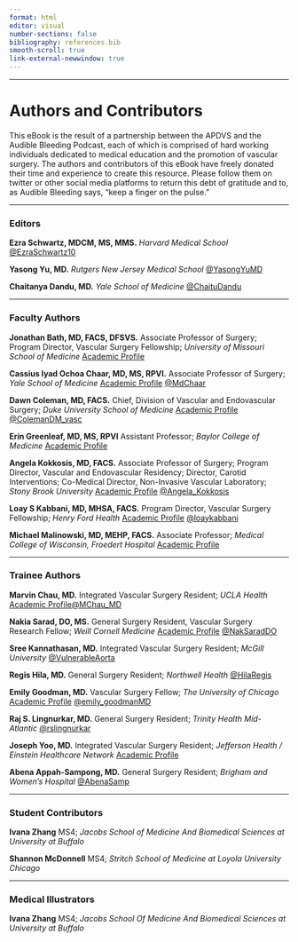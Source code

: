 ```yaml
---
format: html
editor: visual
number-sections: false
bibliography: references.bib
smooth-scroll: true
link-external-newwindow: true
---
```


------------------------------------------------------------------------

<!-- Google tag (gtag.js) -->
<script async src="https://www.googletagmanager.com/gtag/js?id=G-WS28VX4802"></script>
<script>
  window.dataLayer = window.dataLayer || [];
  function gtag(){dataLayer.push(arguments);}
  gtag('js', new Date());

  gtag('config', 'G-WS28VX4802');
</script>

# Authors and Contributors {.unnumbered}

This eBook is the result of a partnership between the APDVS and the Audible Bleeding Podcast, each of which is comprised of hard working individuals dedicated to medical education and the promotion of vascular surgery. The authors and contributors of this eBook have freely donated their time and experience to create this resource. Please follow them on twitter or other social media platforms to return this debt of gratitude and to, as Audible Bleeding says, "keep a finger on the pulse."

------------------------------------------------------------------------

### Editors

**Ezra Schwartz, MDCM, MS, MMS.** *Harvard Medical School* [\@EzraSchwartz10](https://twitter.com/EzraSchwartz10)

**Yasong Yu, MD.** *Rutgers New Jersey Medical School* [\@YasongYuMD](https://twitter.com/YasongYuMD)

**Chaitanya Dandu, MD.** *Yale School of Medicine* [\@ChaituDandu](https://twitter.com/ChaituDandu)

------------------------------------------------------------------------

### Faculty Authors

**Jonathan Bath, MD, FACS, DFSVS.** Associate Professor of Surgery; Program Director, Vascular Surgery Fellowship; *University of Missouri School of Medicine* [Academic Profile](https://www.muhealth.org/doctors/jonathan-bath-md) 

**Cassius Iyad Ochoa Chaar, MD, MS, RPVI.** Associate Professor of Surgery; *Yale School of Medicine* [Academic Profile](https://medicine.yale.edu/profile/cassius-chaar/) [\@MdChaar](https://twitter.com/MdChaar)

**Dawn Coleman, MD, FACS.** Chief, Division of Vascular and Endovascular Surgery;  *Duke University School of Medicine* [Academic Profile](https://surgery.duke.edu/profile/dawn-m-coleman) [\@ColemanDM_vasc](https://twitter.com/ColemanDM_vasc)

**Erin Greenleaf, MD, MS, RPVI** Assistant Professor; *Baylor College of Medicine* [Academic Profile](https://www.bcm.edu/people-search/erin-greenleaf-90476)

**Angela Kokkosis, MD, FACS.** Associate Professor of Surgery; Program Director, Vascular and Endovascular Residency; Director, Carotid Interventions; Co-Medical Director, Non-Invasive Vascular Laboratory; *Stony Brook University* [Academic Profile](https://renaissance.stonybrookmedicine.edu/surgery/people/faculty/dr-angela-a-kokkosis) [\@Angela_Kokkosis](https://twitter.com/Angela_Kokkosis)

**Loay S Kabbani, MD, MHSA, FACS.** Program Director, Vascular Surgery Fellowship; *Henry Ford Health* [Academic Profile](https://www.henryford.com/physician-directory/k/kabbani-loay) [\@loaykabbani](https://twitter.com/loaykabbani)

**Michael Malinowski, MD, MEHP, FACS.** Associate Professor; *Medical College of Wisconsin, Froedert Hospital* [Academic Profile](https://www.froedtert.com/doctors/michael-malinowski-1316100860)

------------------------------------------------------------------------

### Trainee Authors

**Marvin Chau, MD.** Integrated Vascular Surgery Resident; *UCLA Health* [Academic Profile](https://www.uclahealth.org/departments/surgery/education/residency/vascular-surgery-residency-program/residents-fellows)[\@MChau_MD](https://twitter.com/MChau_MD)

**Nakia Sarad, DO, MS.** General Surgery Resident, Vascular Surgery Research Fellow; *Weill Cornell Medicine* [Academic Profile](https://www.nyp.org/queens/graduate-medical-education/surgery/current-residents) [\@NakSaradDO](https://twitter.com/NakSaradDO)

**Sree Kannathasan, MD.** Integrated Vascular Surgery Resident; *McGill University* [\@VulnerableAorta](https://twitter.com/VulnerableAorta)

**Regis Hila, MD.** General Surgery Resident; *Northwell Health* [\@HilaRegis](https://twitter.com/HilaRegis)

**Emily Goodman, MD.** Vascular Surgery Fellow; *The University of Chicago* [Academic Profile](https://surgery.uchicago.edu/education/vascular-surgery-fellowship) [\@emily_goodmanMD](https://twitter.com/emily_goodmanMD)

**Raj S. Lingnurkar, MD.** General Surgery Resident; *Trinity Health Mid-Atlantic*  [\@rslingnurkar](https://twitter.com/rslingnurkar)

**Joseph Yoo, MD.** Integrated Vascular Surgery Resident; *Jefferson Health / Einstein Healthcare Network* [Academic Profile](https://www.jeffersonhealth.org/about-us/academic-programs/graduate-medical-education/residency-programs/integrated-vascular-surgery-einstein-montgomery/residents)

**Abena Appah-Sampong, MD.** General Surgery Resident; *Brigham and Women's Hospital* [@AbenaSamp](https://twitter.com/AbenaSamp)

------------------------------------------------------------------------

### Student Contributors

**Ivana Zhang** MS4; *Jacobs School of Medicine And Biomedical Sciences at University at Buffalo*

**Shannon McDonnell** MS4; *Stritch School of Medicine at Loyola University Chicago*

------------------------------------------------------------------------

### Medical Illustrators

**Ivana Zhang** MS4; *Jacobs School Of Medicine And Biomedical Sciences at University at Buffalo*

<!-- Google tag (gtag.js) -->
<script async src="https://www.googletagmanager.com/gtag/js?id=G-WS28VX4802"></script>
<script>
  window.dataLayer = window.dataLayer || [];
  function gtag(){dataLayer.push(arguments);}
  gtag('js', new Date());

  gtag('config', 'G-WS28VX4802');
</script>
